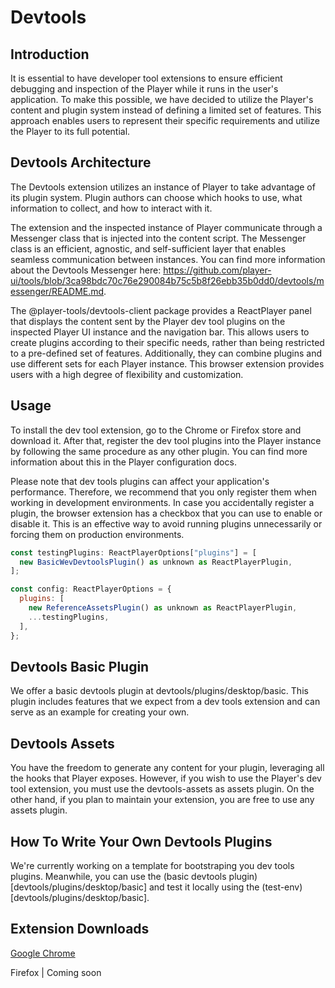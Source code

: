 # Devtools

## Introduction
It is essential to have developer tool extensions to ensure efficient debugging and inspection of the Player while it runs in the user's application. To make this possible, we have decided to utilize the Player's content and plugin system instead of defining a limited set of features. This approach enables users to represent their specific requirements and utilize the Player to its full potential.

## Devtools Architecture
The Devtools extension utilizes an instance of Player to take advantage of its plugin system. Plugin authors can choose which hooks to use, what information to collect, and how to interact with it.

The extension and the inspected instance of Player communicate through a Messenger class that is injected into the content script. The Messenger class is an efficient, agnostic, and self-sufficient layer that enables seamless communication between instances. You can find more information about the Devtools Messenger here: https://github.com/player-ui/tools/blob/3ca98bdc70c76e290084b75c5b8f26ebb35b0dd0/devtools/messenger/README.md.

The @player-tools/devtools-client package provides a ReactPlayer panel that displays the content sent by the Player dev tool plugins on the inspected Player UI instance and the navigation bar. This allows users to create plugins according to their specific needs, rather than being restricted to a pre-defined set of features. Additionally, they can combine plugins and use different sets for each Player instance. This browser extension provides users with a high degree of flexibility and customization.

## Usage
To install the dev tool extension, go to the Chrome or Firefox store and download it. After that, register the dev tool plugins into the Player instance by following the same procedure as any other plugin. You can find more information about this in the Player configuration docs.

Please note that dev tools plugins can affect your application's performance. Therefore, we recommend that you only register them when working in development environments. In case you accidentally register a plugin, the browser extension has a checkbox that you can use to enable or disable it. This is an effective way to avoid running plugins unnecessarily or forcing them on production environments.

```javascript
const testingPlugins: ReactPlayerOptions["plugins"] = [
  new BasicWevDevtoolsPlugin() as unknown as ReactPlayerPlugin,
];

const config: ReactPlayerOptions = {
  plugins: [
    new ReferenceAssetsPlugin() as unknown as ReactPlayerPlugin,
    ...testingPlugins,
  ],
};
```


## Devtools Basic Plugin
We offer a basic devtools plugin at devtools/plugins/desktop/basic. This plugin includes features that we expect from a dev tools extension and can serve as an example for creating your own.


## Devtools Assets
You have the freedom to generate any content for your plugin, leveraging all the hooks that Player exposes. However, if you wish to use the Player's dev tool extension, you must use the devtools-assets as assets plugin. On the other hand, if you plan to maintain your extension, you are free to use any assets plugin.


## How To Write Your Own Devtools Plugins
We're currently working on a template for bootstraping you dev tools plugins. Meanwhile, you can use the (basic devtools plugin)[devtools/plugins/desktop/basic] and test it locally using the (test-env)[devtools/plugins/desktop/basic].


## Extension Downloads
[Google Chrome](https://chromewebstore.google.com/detail/player-ui-devtools/oookcmbndmalnmacldppblmblakggabo)

Firefox | Coming soon